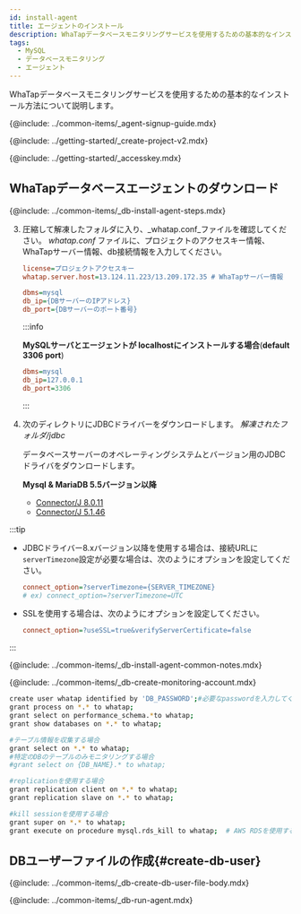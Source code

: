 ```yaml
---
id: install-agent
title: エージェントのインストール
description: WhaTapデータベースモニタリングサービスを使用するための基本的なインストール方法について説明します。
tags:
  - MySQL
  - データベースモニタリング
  - エージェント
---
```



WhaTapデータベースモニタリングサービスを使用するための基本的なインストール方法について説明します。

{@include: ../common-items/_agent-signup-guide.mdx}  

<Youtube ko='RhU3f3d7k1A' en='wQbXDKNdDfA' ja='wQbXDKNdDfA' />

{@include: ../getting-started/_create-project-v2.mdx} 

{@include: ../getting-started/_accesskey.mdx} 

## WhaTapデータベースエージェントのダウンロード

{@include: ../common-items/_db-install-agent-steps.mdx} 

3.  圧縮して解凍したフォルダに入り、_whatap.conf_ファイルを確認してください。 _whatap.conf_ ファイルに、プロジェクトのアクセスキー情報、WhaTapサーバー情報、db接続情報を入力してください。

    ```ini title='whatap.conf'
    license=プロジェクトアクセスキー
    whatap.server.host=13.124.11.223/13.209.172.35 # WhaTapサーバー情報

    dbms=mysql
    db_ip={DBサーバーのIPアドレス}
    db_port={DBサーバーのポート番号}
    ```

    :::info

    **MySQLサーバとエージェントが localhostにインストールする場合**(**default 3306 port**)

    ```ini title='whatap.conf'
    dbms=mysql
    db_ip=127.0.0.1
    db_port=3306
    ```

    :::

4.  次のディレクトリにJDBCドライバーをダウンロードします。 _解凍されたフォルダ/jdbc_

    データベースサーバーのオペレーティングシステムとバージョン用のJDBCドライバをダウンロードします。

    **Mysql & MariaDB 5.5バージョン以降**

    -   [Connector/J 8.0.11](https://dev.mysql.com/downloads/connector/j/)
    -   [Connector/J 5.1.46](https://dev.mysql.com/downloads/connector/j/5.1.html)

:::tip

-   JDBCドライバー8.xバージョン以降を使用する場合は、接続URLに`serverTimezone`設定が必要な場合は、次のようにオプションを設定してください。

    ```ini title='whatap.conf'
    connect_option=?serverTimezone={SERVER_TIMEZONE}
    # ex) connect_option=?serverTimezone=UTC
    ```

-   SSLを使用する場合は、次のようにオプションを設定してください。

    ```ini title='whatap.conf'
    connect_option=?useSSL=true&verifyServerCertificate=false
    ```

:::

<!-- 공통 Notes-->

{@include: ../common-items/_db-install-agent-common-notes.mdx}

<!-- 모니터링용 계정 생성-->

{@include: ../common-items/_db-create-monitoring-account.mdx} 

<!-- MySQL-->

```bash showLineNumbers
create user whatap identified by 'DB_PASSWORD';#必要なpasswordを入力してください。
grant process on *.* to whatap;
grant select on performance_schema.*to whatap;
grant show databases on *.* to whatap;

#テーブル情報を収集する場合
grant select on *.* to whatap;
#特定のDBのテーブルのみモニタリングする場合
#grant select on {DB_NAME}.* to whatap;

#replicationを使用する場合
grant replication client on *.* to whatap;
grant replication slave on *.* to whatap;

#kill sessionを使用する場合
grant super on *.* to whatap;
grant execute on procedure mysql.rds_kill to whatap;  # AWS RDSを使用する場合
```

## DBユーザーファイルの作成{#create-db-user}

<DBuserDesc name='default'/>

{@include: ../common-items/_db-create-db-user-file-body.mdx} 

<!--## 에이전트 실행-->

{@include: ../common-items/_db-run-agent.mdx} 
